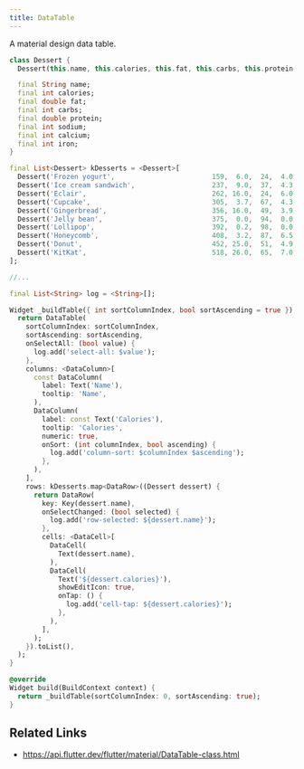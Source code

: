 ```yaml
---
title: DataTable
---
```


A material design data table.

```dart liveslice=DataTable height=600px
class Dessert {
  Dessert(this.name, this.calories, this.fat, this.carbs, this.protein, this.sodium, this.calcium, this.iron);

  final String name;
  final int calories;
  final double fat;
  final int carbs;
  final double protein;
  final int sodium;
  final int calcium;
  final int iron;
}

final List<Dessert> kDesserts = <Dessert>[
  Dessert('Frozen yogurt',                        159,  6.0,  24,  4.0,  87, 14,  1),
  Dessert('Ice cream sandwich',                   237,  9.0,  37,  4.3, 129,  8,  1),
  Dessert('Eclair',                               262, 16.0,  24,  6.0, 337,  6,  7),
  Dessert('Cupcake',                              305,  3.7,  67,  4.3, 413,  3,  8),
  Dessert('Gingerbread',                          356, 16.0,  49,  3.9, 327,  7, 16),
  Dessert('Jelly bean',                           375,  0.0,  94,  0.0,  50,  0,  0),
  Dessert('Lollipop',                             392,  0.2,  98,  0.0,  38,  0,  2),
  Dessert('Honeycomb',                            408,  3.2,  87,  6.5, 562,  0, 45),
  Dessert('Donut',                                452, 25.0,  51,  4.9, 326,  2, 22),
  Dessert('KitKat',                               518, 26.0,  65,  7.0,  54, 12,  6),
];

//...

final List<String> log = <String>[];

Widget _buildTable({ int sortColumnIndex, bool sortAscending = true }) {
  return DataTable(
    sortColumnIndex: sortColumnIndex,
    sortAscending: sortAscending,
    onSelectAll: (bool value) {
      log.add('select-all: $value');
    },
    columns: <DataColumn>[
      const DataColumn(
        label: Text('Name'),
        tooltip: 'Name',
      ),
      DataColumn(
        label: const Text('Calories'),
        tooltip: 'Calories',
        numeric: true,
        onSort: (int columnIndex, bool ascending) {
          log.add('column-sort: $columnIndex $ascending');
        },
      ),
    ],
    rows: kDesserts.map<DataRow>((Dessert dessert) {
      return DataRow(
        key: Key(dessert.name),
        onSelectChanged: (bool selected) {
          log.add('row-selected: ${dessert.name}');
        },
        cells: <DataCell>[
          DataCell(
            Text(dessert.name),
          ),
          DataCell(
            Text('${dessert.calories}'),
            showEditIcon: true,
            onTap: () {
              log.add('cell-tap: ${dessert.calories}');
            },
          ),
        ],
      );
    }).toList(),
  );
}

@override
Widget build(BuildContext context) {
  return _buildTable(sortColumnIndex: 0, sortAscending: true);
}
```

## Related Links

- https://api.flutter.dev/flutter/material/DataTable-class.html
